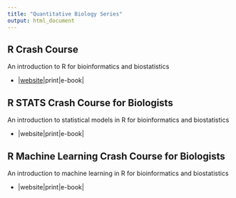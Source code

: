 ```yaml
---
title: "Quantitative Biology Series"
output: html_document
---
```


## R Crash Course

An introduction to R for bioinformatics and biostatistics

  * |[website](https://colauttilab.github.io/RCrashCourse)|print|e-book|

## R STATS Crash Course for Biologists

An introduction to statistical models in R for bioinformatics and biostatistics

  * |website|print|e-book|

## R Machine Learning Crash Course for Biologists

An introduction to machine learning in R for bioinformatics and biostatistics

  * |website|print|e-book|
  
